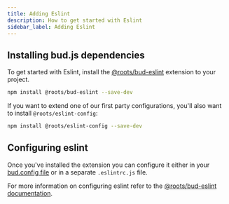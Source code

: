 ```yaml
---
title: Adding Eslint
description: How to get started with Eslint
sidebar_label: Adding Eslint
---
```


## Installing bud.js dependencies

To get started with Eslint, install the [@roots/bud-eslint](/extensions/bud-eslint) extension to your project.

```sh npm2yarn
npm install @roots/bud-eslint --save-dev
```

If you want to extend one of our first party configurations, you'll also want to install `@roots/eslint-config`:

```sh npm2yarn
npm install @roots/eslint-config --save-dev
```

## Configuring eslint

Once you've installed the extension you can configure it either in your [bud.config file](/learn/config/files/bud.config) or in a separate `.eslintrc.js` file.

For more information on configuring eslint refer to the [@roots/bud-eslint documentation](/extensions/bud-eslint).
